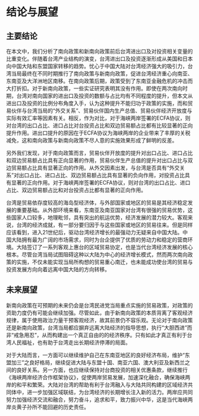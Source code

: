 # 结论与展望

## 主要结论

在本文中，我们分析了南向政策和新南向政策前后台湾进出口及对投资相关变量的比重变化。伴随着台湾产业结构的演变，台湾进出口及投资逐渐形成从美国和日本向中国大陆和东盟国家转移的趋势。忧心于中国大陆对台湾经济强大的吸引力，台湾当局最终在不同时期推行了南向政策与新南向政策，促进台湾经济重心向南亚、东南亚及大洋洲地区南移。在南向政策后期，政策受到了东南亚金融危机的冲击而大打折扣。对于新南向政策，一些实证研究表明其没有作用。即使在两次南向时期，台湾对南向国家的进出口及投资的数额与占比均有不同程度的提升，但本文从进出口及投资的比例分布角度入手，认为这种提升不能归功于政策的实施，而和贸易伙伴与台湾当局的“外交关系”、贸易伙伴国内生产总值、贸易伙伴经济开放度与实际有效汇率等因素有关。相反，作为对比，对于海峡两岸签署的ECFA协议，则对台湾的出口占比、进口占比对台投资占比和双边贸易额占比都有比较显著的正向提升作用。进出口提升的原因在于ECFA协议为海峡两岸的企业带来了丰厚的关税减免，这和南向政策与新南向政策不尽人意的实施效果形成了鲜明的反差。

另外我们发现，对于南向政策而言，贸易伙伴开放度的提升对出口占比、进口占比和双边贸易额占比具有正向显著的作用，贸易伙伴生产总值的提升对出口占比与双边贸易额占比具有显著正向的作用。从外交因素出发，与台湾是否具有“外交关系”对出口占比、进口占比、双边贸易额占比具有显著的负向作用，对投资占比具有显著的正向作用。对于海峡两岸签署的ECFA协议，则对台湾的出口占比、进口占比、双边贸易额占比和对台投资占比都有显著的正向作用。

台湾是贸易依存度较高的海岛型经济体，与外部国家或地区的贸易是其经济稳定发展的重要基础。从外部环境来看，东南亚及南亚国家对台湾有很强的贸易优势，这些国家人口较多，地理毗邻，具有突出的航运优势，经济发展的潜力较大。客观来说，台湾的经济成就，有一部分要归因于与这些国家或地区的贸易往来。但是同样应该看到，进入21世纪后，驱动台湾经济增长的最强动力无疑来自中国大陆。中国大陆拥有最为广阔的市场需求，同时为台企提供了优质的劳动力和稳定的营商环境。大陆签订了一系列客观上惠台的区域贸易协定，也是当代台湾经济发展的核心根本。尽管台湾当局试图阻碍这种以大陆为中心的经济增长模式，然而两次南向政策的实施，不仅未能实现当局所构想的贸易重心南迁，也未能成功使台湾的贸易与投资发展方向向着远离中国大陆的方向转移。

## 未来展望

新南向政策在可预期的未来仍会是台湾民进党当局重点实施的贸易政策，对政策的资助力度仍有可能会继续加强。尽管如此，由于新南向政策的本质背离了客观经济规律，属于使用政治力量干预客观经济，故其前景仍不容乐观。无论对于南向政策还是新南向政策，台湾当局都应摒弃远离大陆经济的指导思想，执行“大胆西进”而非“戒急用忍”，从而构建出一个真正自由的的经济秩序。只有如此才真正有利于台湾人民福祉，也有助于台湾走出长期经济停滞的局面。

对于大陆而言，一方面可以继续维护自己在东南亚地区的良好经济布局，维护“东盟加三”之良好格局，继续促进大陆与东盟十国、南亚六国、澳大利亚及新西兰之间的良好关系。另一方面，也应继续保持对台商投资的相关优惠条款，继续推行《海峡两岸经济合作框架协议》，促使两岸贸易发展，加速深化融合，确保海峡两岸的和平和繁荣。大陆对台湾的帮助有利于台湾融入与大陆共同构建的区域经济共同体中，进一步加强区域联结，为台湾经济的长期增长注入新的活力。两岸应共同努力加强经济交流和融合，努力奋斗，追求和平，致力振兴中华，这是当代海峡两岸炎黄子孙所不能回避的历史责任。
